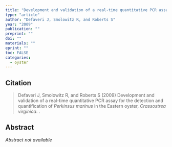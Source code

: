 ```yaml
---
title: "Development and validation of a real-time quantitative PCR assay for the detection and quantification of *Perkinsus marinus* in the Eastern oyster, *Crassostrea virginica*"
type: "article"
author: "Defaveri J, Smolowitz R, and Roberts S"
year: "2009"
publication: ""
preprint: ""
doi: ""
materials: ""
eprint: ""
toc: FALSE
categories:
  - oyster
---
```


## Citation

> Defaveri J, Smolowitz R, and Roberts S (2009) Development and validation of a real-time quantitative PCR assay for the detection and quantification of *Perkinsus marinus* in the Eastern oyster, *Crassostrea virginica*. .

## Abstract

*Abstract not available*
